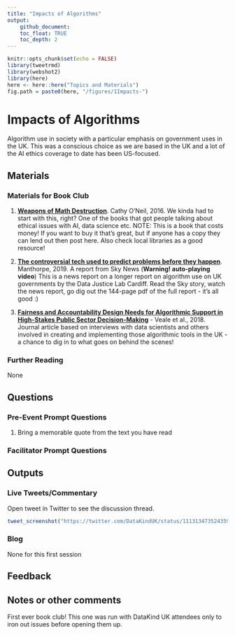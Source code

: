 ```yaml
---
title: "Impacts of Algorithms"
output: 
    github_document:
    toc_float: TRUE
    toc_depth: 2
---
```


```r
knitr::opts_chunk$set(echo = FALSE)
library(tweetrmd)
library(webshot2)
library(here)
here <- here::here("Topics and Materials")
fig.path = paste0(here, "/figures/1Impacts-")

```

# Impacts of Algorithms
Algorithm use in society with a particular emphasis on government uses in the UK. This was a conscious choice as we are based in the UK and a lot of the AI ethics coverage to date has been US-focused. 


## Materials

### Materials for Book Club

1. [**Weapons of Math Destruction**](https://weaponsofmathdestructionbook.com/). Cathy O'Neil, 2016. 
We kinda had to start with this, right? One of the books that got people talking about ethical issues with AI, data science etc.
NOTE: This is a book that costs money! If you want to buy it that's great, but if anyone has a copy they can lend out then post here. Also check local libraries as a good resource!

2. [**The controversial tech used to predict problems before they happen**](https://news.sky.com/story/the-controversial-tech-used-to-detect-problems-before-they-happen-11649080). Manthorpe, 2019. A report from Sky News (**Warning! auto-playing video**)
This is a news report on a longer report on algorithm use on UK governments by the Data Justice Lab Cardiff. Read the Sky story, watch the news report, go dig out the 144-page pdf of the full report - it's all good :)

3. [**Fairness and Accountability Design Needs for Algorithmic Support in High-Stakes Public Sector Decision-Making**](https://arxiv.org/abs/1802.01029) - Veale et al., 2018. 
Journal article based on interviews with data scientists and others involved in creating and implementing those algorithmic tools in the UK - a chance to dig in to what goes on behind the scenes!


### Further Reading 
None

## Questions

### Pre-Event Prompt Questions
1. Bring a memorable quote from the text you have read

### Facilitator Prompt Questions

## Outputs

### Live Tweets/Commentary

Open tweet in Twitter to see the discussion thread. 
```r


tweet_screenshot("https://twitter.com/DataKindUK/status/1113134735243595786")


```

### Blog
None for this first session

## Feedback


## Notes or other comments
First ever book club! This one was run with DataKind UK attendees only to iron out issues before opening them up. 
